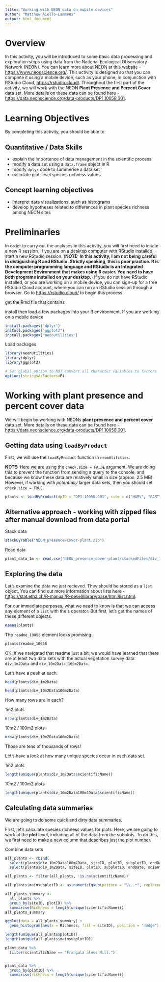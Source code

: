 ```yaml
---
title: "Working with NEON data on mobile devices"
author: "Matthew Aiello-Lammens"
output: html_document
---
```


# Overview

In this activity, you will be introduced to some basic data processing and exploration steps using data from the National Ecological Observatory Network (NEON). 
You can learn more about NEON at this website - [https://www.neonscience.org/](https://www.neonscience.org/).
This activity is designed so that you can complete it using a mobile device, such as your phone, in conjunction with RStudio Cloud, [https://rstudio.cloud/](https://rstudio.cloud/).
Throughout the first part of the activity, we will work with the NEON **Plant Presence and Percent Cover** data set. 
More details on these data can be found here - [https://data.neonscience.org/data-products/DP1.10058.001](https://data.neonscience.org/data-products/DP1.10058.001).

# Learning Objectives

By completing this activity, you should be able to:

## Quantitative / Data Skills

* explain the importance of data management in the scientific process
* modify a data set using a `data.frame` object in R
* modify `dplyr` code to summerise a data set
* calculate plot-level species richness values

## Concept learning objectives

* interpret data visualizations, such as histograms
* develop hypotheses related to differences in plant species richness among NEON sites



# Preliminaries

In order to carry out the analyses in this activity, you will first need to initate a new R session. 
If you are on a desktop computer with RStudio installed, start a new RStudio session. 
(**NOTE: In this activity, I am not being careful in distiguishing R and RStudio. Strictly speaking, this is poor practice. R is the computer programming language and RStudio is an Integrated Development Environment that makes using R easier. You need to have both programs installed on your desktop.**)
If you do not have RStudio installed, or you are working on a mobile device, you can sign-up for a free RStudio Cloud account, where you can run an RStudio session through a browser. 
Go to [https://rstudio.cloud/](https://rstudio.cloud/) to begin this process.


get the Rmd file that contains

install then load a few packages into your R environment. 
If you are working on a mobile device


```r
install.packages("dplyr")
install.packages("ggplot2")
install.packages("neonUtilities")
```


Load packages

```r
library(neonUtilities)
library(dplyr)
library(ggplot2)

# Set global option to NOT convert all character variables to factors
options(stringsAsFactors=F)
```


# Working with plant presence and percent cover data

We will begin by working with NEONs **plant presence and percent cover** data set. 
More details on these data can be found here - [https://data.neonscience.org/data-products/DP1.10058.001](https://data.neonscience.org/data-products/DP1.10058.001).

## Getting data using `loadByProduct`

First, we will use the `loadByProduct` function in `neonUtilities`.

**NOTE:** Here we are using the `check.size = FALSE` argument. 
We are doing this to prevent the function from sending a query to the console, and because we know these data are relatively small in size (approx. 2.5 MB). 
However, if working with *potentially* larger data sets, then you should set `check.size = TRUE`.

```r
plants <- loadByProduct(dpID = "DP1.10058.001", site = c("HARV", "BART"), check.size = FALSE)
```

## Alternative approach - working with zipped files after manual download from data portal

Stack data

```r
stackByTable("NEON_presence-cover-plant.zip")
```

Read data

```r
plant_data_1m <- read.csv("NEON_presence-cover-plant/stackedFiles/div_1m2Data.csv")
```


## Exploring the data

Let's examine the data we just recieved. They should be stored as a `list` object. 
You can find out more information about lists here - [https://stat.ethz.ch/R-manual/R-devel/library/base/html/list.html](https://stat.ethz.ch/R-manual/R-devel/library/base/html/list.html).

For our immediate perposes, what we need to know is that we can access any element of a `list` with the `$` operator. But first, let's get the names of these different objects.

```r
names(plants)
```

The `readme_10058` element looks promising.

```r
plants$readme_10058
```

OK. If we navigated that readme just a bit, we would have learned that there are at least two data sets with the actual vegetation survey data: `div_1m2Data` and `div_10m2Data_100m2Data`. 

Let's have a peek at each.

```r
head(plants$div_1m2Data)
```


```r
head(plants$div_10m2Data100m2Data)
```

How many rows are in each?

1m2 plots

```r
nrow(plants$div_1m2Data)
```

10m2 / 100m2 plots

```r
nrow(plants$div_10m2Data100m2Data)
```

Those are tens of thousands of rows!

Let's have a look at how many unique species occur in each data set.

1m2 plots

```r
length(unique(plants$div_1m2Data$scientificName))
```

10m2 / 100m2 plots

```r
length(unique(plants$div_10m2Data100m2Data$scientificName))
```

## Calculating data summaries

We are going to do some quick and dirty data summaries.

First, let's calculate species richness values for plots.
Here, we are going to work at the **plot** level, including all of the data from the subplots.
To do this, we first need to make a new column that describes just the plot number.


Combine data sets

```r
all_plants <- rbind(
  select(plants$div_10m2Data100m2Data, siteID, plotID, subplotID, endDate, scientificName, family, nativeStatusCode), 
  select(plants$div_1m2Data, siteID, plotID, subplotID, endDate, scientificName, family, nativeStatusCode))

all_plants <- filter(all_plants, !is.na(scientificName))
```



```r
all_plants$mainsubplotID <- as.numeric(gsub(pattern = "\\..*", replacement = "", all_plants$subplotID))
```



```r
all_plants_summary <-
  all_plants %>%
  group_by(siteID, plotID) %>%
  summarise(Richness = length(unique(scientificName)))
all_plants_summary
```


```r
ggplot(data = all_plants_summary) +
  geom_histogram(aes(x = Richness, fill = siteID), position = "dodge")
```



```r
length(unique(all_plants$plotID))
length(unique(all_plants$mainsubplotID))
```





```r
plant_data %>%
  filter(scientificName == "Frangula alnus Mill.")


plant_data %>%
  group_by(plotID) %>%
  summarise(richness = length(unique(scientificName)))
```

